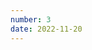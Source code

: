 ```yaml
---
number: 3
date: 2022-11-20
---
```



<Title title={`Issue ${frontmatter.number}`} date={frontmatter.date} />

Hey everyone! 👋  Welcome to the third issue of the iOS CI Newsletter! Hope you’ve all had an amazing couple of weeks!

November has been an amazing month for me, as the response to the previous newsletters has been great and I have had the chance to speak at [Do iOS in Amsterdam](https://do-ios.com), the [Mobile Devops Summit](https://www.mobiledevops.io/summit), and the [Latin America Remote Job Fair](https://www.codementor.io/events/exploring-the-power-of-swift-beyond-app-development-fprz1hw3tl?ref=arc-sourcers) organised by [Arc](https://arc.dev). I want to take this chance to thank everyone involved and say hi to all the lovely people I have met at these three events, it has been a blast!

On the flip side, it has also been a stressful month as earlier in November it was announced that [Revue](https://getrevue.co), the service that powered this newsletter, will be shutting down by the end of this year. This meant that I had to migrate all subscribers and issues over to a new provider. I believe it is all set up correctly now, but if you spot any issues or have any feedback, please don't hesitate to let me know.

### [Binary Targets in Swift Package Manager](https://www.avanderlee.com/optimization/binary-targets-swift-package-manager/)

In this article, [Antoine](https://twitter.com/twannl) gives us an insight into how binary targets work and specifically how they can come in very handy to improve your CI's performance as well as help reduce its cache size.

I also had a conversation with [Antoine](https://twitter.com/twannl) and [Tim](https://twitter.com/0xTim) at [Do iOS](https://do-ios.com) about how long it took to build and run [swift-danger](https://github.com/danger/swift) as a Swift package on our respective CIs and [how pre-building it as a binary can certainly help improve performance](https://github.com/danger/swift/issues/476#issue-1024788573).

### [Gaining confidence in your release process](https://www.polpiella.dev/testing-your-release-pipeline-using-fastlane)

Some processes, such as release pipelines, are very important but do not get run frequently, which can diminish our confidence in them. In this article, I go through how scheduled CI runs can help you spot failures early and gain confidence in such processes.

### [How Xcode 14 can increase your app size](https://www.emergetools.com/blog/posts/how-xcode14-unintentionally-increases-app-size)

Turns out that, as [Max Topolsky](https://twitter.com/mptop27) and [Josh Cohenzadeh](https://twitter.com/jshchnz) describe in full detail in this article, some apps packaged using Xcode 14 have seen an increase in size due to binary symbols not being stripped. If you've encountered this do not worry because this article gives you a way to strip these binary symbols.

If you want to go further, you might consider adding some metrics to your CI to track the size of your application over time as these fluctuations can be otherwise easy to miss. [SwiftInfo](https://github.com/rockbruno/SwiftInfo/blob/master/Sources/SwiftInfoCore/Providers/IPASizeProvider.swift) by [Bruno Rocha](https://twitter.com/rockbruno_) is a perfect example of how this can be achieved (plus it's written entirely in Swift, which is always a bonus🎉).

### [Assets and application size](https://sowenjub.me/writes/how-i-made-my-app-73-percent-ligther/)

Following the trend of app sizes, I really enjoyed reading this article by [Arnoud Joubay](https://twitter.com/sowenjub). It goes into great detail about things you need to be aware of when sharing assets between an app and its extensions and how these might unnecessarily increase the size of your application.

### [Fixing code signing issues on Xcode 14](https://blog.codemagic.io/code-signing-issues-in-xcode-14-and-how-to-fix-them/)

If you have not yet migrated your CI to Xcode 14, [Rudrank](https://twitter.com/rudrankriyam) has your back and will save you some time investigating the numerous code-signing issues you're likely to encounter.

### [Making App Store Connect better](https://lapcatsoftware.com/articles/crappstoreconnect2.html)

Let’s finish up with a meme I took from a post by [Jeff Johnson](https://twitter.com/lapcatsoftware) on how the App Store Connect login flow and remember me function does not work as expected. To make the login flow slightly better (or restore the way login used to be in ASC) [Jeff](https://twitter.com/lapcatsoftware) has made [a pretty neat browser extension](https://github.com/lapcat/AppStoreConnect) that is completely open source.

![For the Better meme](https://lapcatsoftware.com/articles/crapstoreconnect2.jpg)
